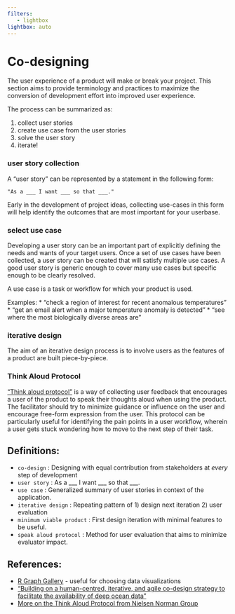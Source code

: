 ```yaml
---
filters:
   - lightbox
lightbox: auto
---
```


# Co-designing
The user experience of a product will make or break your project.
This section aims to provide terminology and practices to maximize the conversion of development effort into improved user experience. 

The process can be summarized as:

1. collect user stories
2. create use case from the user stories
3. solve the user story
4. iterate!

### user story collection
A "user story" can be represented by a statement in the following form:

```
"As a ___ I want ___ so that ___."
```

Early in the development of project ideas, collecting use-cases in this form will help identify the outcomes that are most important for your userbase.


### select use case
Developing a user story can be an important part of explicitly defining the needs and wants of your target users.
Once a set of use cases have been collected, a user story can be created that will satisfy multiple use cases.
A good user story is generic enough to cover many use cases but specific enough to be clearly resolved.

A use case is a task or workflow for which your product is used.

Examples:
* "check a region of interest for recent anomalous temperatures"
* "get an email alert when a major temperature anomaly is detected"
* "see where the most biologically diverse areas are"

### iterative design
The aim of an iterative design process is to involve users as the features of a product are built piece-by-piece.


### Think Aloud Protocol
["Think aloud protocol"](https://en.wikipedia.org/wiki/Think_aloud_protocol) is a way of collecting user feedback that encourages a user of the product to speak their thoughts aloud when using the product.
The facilitator should try to minimize guidance or influence on the user and encourage free-form expression from the user.
This protocol can be particularly useful for identifying the pain points in a user workflow, wherein a user gets stuck wondering how to move to the next step of their task.

## Definitions:

* `co-design` : Designing with equal contribution from stakeholders at *every* step of development
* `user story` : As a ___ I want ___ so that ___.
* `use case` : Generalized summary of user stories in context of the application.
* `iterative design` : Repeating pattern of 1) design next iteration 2) user evaluation 
* `minimum viable product` : First design iteration with minimal features to be useful.
* `speak aloud protocol` : Method for user evaluation that aims to minimize evaluator impact.

## References:
* [R Graph Gallery](https://r-graph-gallery.com/) - useful for choosing data visualizations
* ["Building on a human-centred, iterative, and agile co-design strategy to facilitate the availability of deep ocean data"](https://academic.oup.com/icesjms/article/80/2/347/6694272)
* [More on the Think Aloud Protocol from Nielsen Norman Group](https://www.nngroup.com/articles/thinking-aloud-the-1-usability-tool/)
